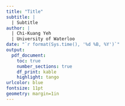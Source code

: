 ```yaml
---
title: "Title"
subtitle: |
  | Subtitle
author: |
  | Chi-Kuang Yeh
  | University of Waterloo
date: "`r format(Sys.time(), '%d %B, %Y')`"
output:
  pdf_document:
    toc: true
    number_sections: true
    df_print: kable
    highlight: tango
urlcolor: blue
fontsize: 11pt
geometry: margin=1in
---
```

